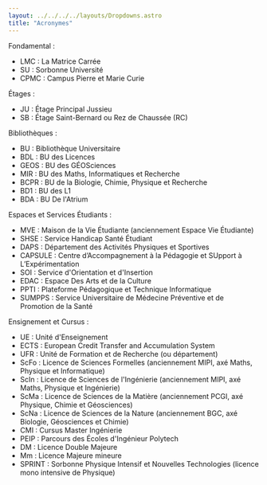 ```yaml
---
layout: ../../../../layouts/Dropdowns.astro
title: "Acronymes"
---
```

Fondamental :  
- LMC : La Matrice Carrée  
- SU : Sorbonne Université  
- CPMC : Campus Pierre et Marie Curie

Étages :  
- JU : Étage Principal Jussieu   
- SB : Étage Saint-Bernard ou Rez de Chaussée (RC)

Bibliothèques :  
- BU : Bibliothèque Universitaire  
- BDL : BU des Licences  
- GEOS : BU des GÉOSciences  
- MIR : BU des Maths, Informatiques et Recherche  
- BCPR : BU de la Biologie, Chimie, Physique et Recherche  
- BD1 : BU des L1  
- BDA : BU De l'Atrium

Espaces et Services Étudiants :  
- MVE : Maison de la Vie Étudiante (anciennement Espace Vie Étudiante) 
- SHSE : Service Handicap Santé Étudiant  
- DAPS : Département des Activités Physiques et Sportives  
- CAPSULE : Centre d’Accompagnement à la Pédagogie et SUpport à L’Expérimentation  
- SOI : Service d'Orientation et d'Insertion  
- EDAC : Espace Des Arts et de la Culture  
- PPTI : Plateforme Pédagogique et Technique Informatique  
- SUMPPS : Service Universitaire de Médecine Préventive et de Promotion de la Santé

Ensignement et Cursus :  
- UE : Unité d'Enseignement  
- ECTS : European Credit Transfer and Accumulation System  
- UFR : Unité de Formation et de Recherche (ou département)  
- ScFo : Licence de Sciences Formelles (anciennement MIPI, axé Maths, Physique et Informatique)  
- ScIn : Licence de Sciences de l'Ingénierie (anciennement MIPI, axé Maths, Physique et Ingénierie)  
- ScMa : Licence de Sciences de la Matière (anciennement PCGI, axé Physique, Chimie et Géosciences)  
- ScNa : Licence de Sciences de la Nature (anciennement BGC, axé Biologie, Géosciences et Chimie)  
- CMI : Cursus Master Ingénierie  
- PEIP : Parcours des Écoles d'Ingénieur Polytech  
- DM : Licence Double Majeure  
- Mm : Licence Majeure mineure  
- SPRINT : Sorbonne Physique Intensif et Nouvelles Technologies (licence mono intensive de Physique)